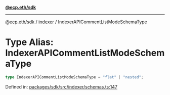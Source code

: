 [**@ecp.eth/sdk**](../../index.mdx)

***

[@ecp.eth/sdk](/sdk-reference/index.mdx) / [indexer](/sdk-reference/indexer/index.mdx) / IndexerAPICommentListModeSchemaType

# Type Alias: IndexerAPICommentListModeSchemaType

```ts
type IndexerAPICommentListModeSchemaType = "flat" | "nested";
```

Defined in: [packages/sdk/src/indexer/schemas.ts:147](https://github.com/ecp-eth/comments-monorepo/blob/main/packages/sdk/src/indexer/schemas.ts#L147)
